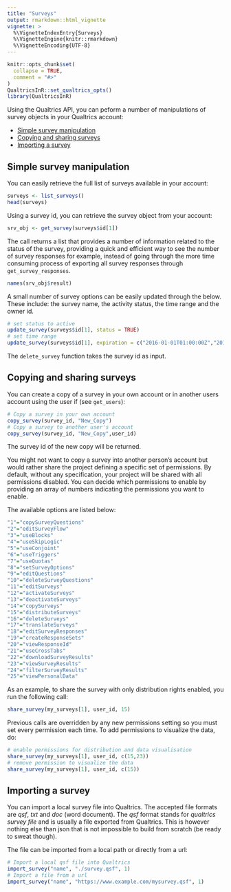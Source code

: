 ```yaml
---
title: "Surveys"
output: rmarkdown::html_vignette
vignette: >
  %\VignetteIndexEntry{Surveys}
  %\VignetteEngine{knitr::rmarkdown}
  %\VignetteEncoding{UTF-8}
---
```


```r
knitr::opts_chunk$set(
  collapse = TRUE,
  comment = "#>"
)
QualtricsInR::set_qualtrics_opts()
library(QualtricsInR)
```

Using the Qualtrics API, you can peform a number of manipulations of survey objects in your Qualtrics account:

- [Simple survey manipulation](#Simple survey manipulation)
- [Copying and sharing surveys](#Copying and sharing surveys)
- [Importing a survey](#Importing a survey)

## Simple survey manipulation

You can easily retrieve the full list of surveys available in your account:

```r
surveys <- list_surveys()
head(surveys)
```

Using a survey id, you can retrieve the survey object from your account:

```r
srv_obj <- get_survey(surveys$id[1])
```

The call returns a list that provides a number of information related to the status of the survey, providing a quick and efficient way 
to see the number of survey responses for example, instead of going through the more time consuming process of exporting all survey
responses through `get_survey_responses`.

```r
names(srv_obj$result)
```

A small number of survey options can be easily updated through the below. These include: the survey name, the activity status,
the time range and the owner id.

```r
# set status to active
update_survey(surveys$id[1], status = TRUE)
# set time range
update_survey(surveys$id[1], expiration = c("2016-01-01T01:00:00Z","2016-03-01T01:00:00Z"))
```

The `delete_survey` function takes the survey id as input.

## Copying and sharing surveys

You can create a copy of a survey in your own account or in another users account using the user if (see `get_users`):

``` r
# Copy a survey in your own account
copy_survey(survey_id, "New_Copy")
# Copy a survey to another user's account
copy_survey(survey_id, "New_Copy",user_id)
```

The survey id of the new copy will be returned.

You might not want to copy a survey into another person's account but would rather share the project defining a specific set
of permissions. By default, without any specification, your project will be shared with all permissions disabled. 
You can decide which permissions to enable by providing an array of numbers indicating the permissions you want to enable. 

The available options are listed below:

``` r
"1"="copySurveyQuestions"
"2"="editSurveyFlow"
"3"="useBlocks"
"4"="useSkipLogic"
"5"="useConjoint"
"6"="useTriggers"
"7"="useQuotas"
"8"="setSurveyOptions"
"9"="editQuestions"
"10"="deleteSurveyQuestions"
"11"="editSurveys"
"12"="activateSurveys"
"13"="deactivateSurveys"
"14"="copySurveys"
"15"="distributeSurveys"
"16"="deleteSurveys"
"17"="translateSurveys"
"18"="editSurveyResponses"
"19"="createResponseSets"
"20"="viewResponseId"
"21"="useCrossTabs"
"22"="downloadSurveyResults"
"23"="viewSurveyResults"
"24"="filterSurveyResults"
"25"="viewPersonalData"
```

As an example, to share the survey with only distribution rights enabled, you run the following call:

``` r
share_survey(my_surveys[1], user_id, 15)
```

Previous calls are overridden by any new permissions setting so you must set every permission each time. To add permissions to visualize the data, do:

``` r
# enable permissions for distribution and data visualisation
share_survey(my_surveys[1], user_id, c(15,23))
# remove permission to visualize the data
share_survey(my_surveys[1], user_id, c(15))
```

## Importing a survey

You can import a local survey file into Qualtrics. The accepted file formats are *qsf*, *txt* and *doc* (word document). The *qsf* format stands for *qualtrics survey file* and is usually a file exported from Qualtrics. This is however nothing else than json that is not impossible to build from scratch (be ready to sweat though).

The file can be imported from a local path or directly from a url:

```r
# Import a local qsf file into Qualtrics
import_survey("name", "./survey.qsf", 1)
# Import a file from a url
import_survey("name", "https://www.example.com/mysurvey.qsf", 1)
```

